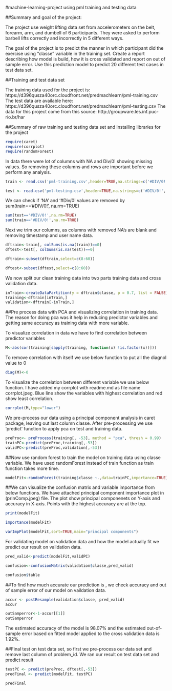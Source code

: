 #machine-learning-project using pml training and testing data

##Summary and goal of the project:

The project use weight lifting data set from accelerometers on the belt, forearm, arm, and dumbell of 6 participants. They were asked to perform barbell lifts correctly and incorrectly in 5 different ways.

The goal of the project is to predict the manner in which participant did the exercise using "classe" variable in the training set. Create a report describing how model is build, how it is cross validated and report on out of sample error. Use this prediction model to predict 20 different test cases in test data set.

##Training and test data set

The training data used for the project is: https://d396qusza40orc.cloudfront.net/predmachlearn/pml-training.csv 
The test data are available here: https://d396qusza40orc.cloudfront.net/predmachlearn/pml-testing.csv 
The data for this project come from this source: http://groupware.les.inf.puc-rio.br/har

##Summary of raw training and testing data set and installing libraries for the project

```{r}
require(caret)
require(corrplot)
require(randomForest)

```
In data there were lot of columns with NA and Div/0! showing missing values. So removing these columns and rows are important before we perform any analysis.

```{r}
train <- read.csv('pml-training.csv',header=TRUE,na.strings=c('#DIV/0!', '', 'NA'))

```

```{r}
test <- read.csv('pml-testing.csv',header=TRUE,na.strings=c('#DIV/0!', '', 'NA'))

```
We can check if 'NA' and '#Div/0! values are removed by sum(train=='#DIV/0!', na.rm=TRUE) 

```{r}
sum(test=='#DIV/0!',na.rm=TRUE)
sum(train=='#DIV/0!',na.rm=TRUE)

```

Next we trim our columns, as columns with removed NA's are blank and removing timestamp and user name data.

```{r}
dftrain<-train[, colSums(is.na(train))==0] 
dftest<-test[, colSums(is.na(test))==0]

```

```{r}
dftrain<-subset(dftrain,select=c(8:60))

dftest<-subset(dftest,select=c(8:60))

```

We now split our clean training data into two parts training data and cross validation data.

```{r}
inTrain<-createDataPartition(y = dftrain$classe, p = 0.7, list = FALSE) 
training<-dftrain[inTrain,] 
validation<-dftrain[-inTrain,]

```

##Pre process data with PCA and visualizing correlation in training data. The reason for doing pca was it help in reducing predictor variables and getting same accuracy as training data with more variable.

To visualize correlation in data we have to find correlation between predictor variables

```{r}
M<-abs(cor(training[sapply(training, function(x) !is.factor(x))]))

```
To remove correlation with itself we use below function to put all the diagnol value to 0

```{r}
diag(M)<-0
```
To visualize the correlation between different variable we use below function. I have added my corrplot with readme.md as file name corrplot.jpeg. Blue line show the variables with highest correlation and red show least correlation.
```{r}
corrplot(M,type="lower")
```
We pre-process our data using a principal component analysis in caret package, leaving out last column classe. After pre-processing we use 'predict' function to apply pca on test and training data.

```{r}
preProc<- preProcess(training[, -53], method = "pca", thresh = 0.99)
trainPC<-predict(preProc,training[,-53]) 
validPC<-predict(preProc,validation[,-53])

```
##Now use random forest to train the model on training data using classe variable. We have used randomForest instead of train function as train function takes more time.

```{r}
modelFit<-randomForest(training$classe ~.,data=trainPC,importance=TRUE)
```
##We can visualize the confusion matrix and variable importance from below functions. We have attached principal component importance plot in (prinComp.jpeg) file. The plot show principal componenets on Y-axis and accuracy in X-axis. Points with the highest accuracy are at the top.
```{r}
print(modelFit)
```
```{r}
importance(modelFit) 

```
```{r}
varImpPlot(modelFit,sort=TRUE,main="principal components")
```

For validating model on validation data and how the model actually fit we predict our result on validation data.
```{r}
pred_valid<-predict(modelFit,validPC)

confusion<-confusionMatrix(validation$classe,pred_valid) 

confusion$table

```
##To find how much accurate our prediction is , we check accuracy and out of sample error of our model on vaildation data.
```{r}
accur <- postResample(validation$classe, pred_valid)
accur

```
```{r}
outSamperror<-1-accur[[1]]
outSamperror

```
The estimated accuracy of the model is 98.07% and the estimated out-of-sample error based on fitted model applied to the cross validation data is 1.92%.

##Final test on test data set, so first we pre-process our data set and remove last column of problem_id. We ran our result on test data set and predict result

```{r}
testPC <- predict(preProc, dftest[,-53])
predFinal <- predict(modelFit, testPC)

```
```{r}
predFinal
```

